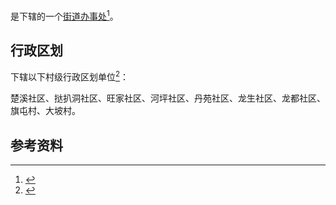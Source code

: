 {{中国乡级行政区|52/06/03/004/000}}

'''{{PAGENAMEBASE}}'''是{{PRC admin/fullname|52/06/03/004/000|3}}下辖的一个[[街道办事处|街道办事处]]<ref>{{PRC admin/ref sgc|{{PRC admin/parent|52/06/03/004/000}}}}</ref>。

== 行政区划 ==
{{PAGENAMEBASE}}下辖以下村级行政区划单位<ref>{{PRC admin/ref sgc|52/06/03/004/000}}</ref>：

楚溪社区、挞扒洞社区、旺家社区、河坪社区、丹苑社区、龙生社区、龙都社区、旗屯村、大坡村。

== 参考资料 ==
{{reflist}}

{{贵州行政区划小作品}}
{{PRC admin/navcat|52/06/03/004/000}}